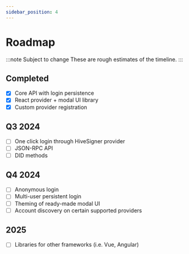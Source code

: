 ```yaml
---
sidebar_position: 4
---
```


# Roadmap

:::note Subject to change
These are rough estimates of the timeline.
:::

## Completed

- [x] Core API with login persistence
- [x] React provider + modal UI library
- [x] Custom provider registration

## Q3 2024

- [ ] One click login through HiveSigner provider
- [ ] JSON-RPC API
- [ ] DID methods

## Q4 2024

- [ ] Anonymous login
- [ ] Multi-user persistent login
- [ ] Theming of ready-made modal UI
- [ ] Account discovery on certain supported providers

## 2025

- [ ] Libraries for other frameworks (i.e. Vue, Angular)